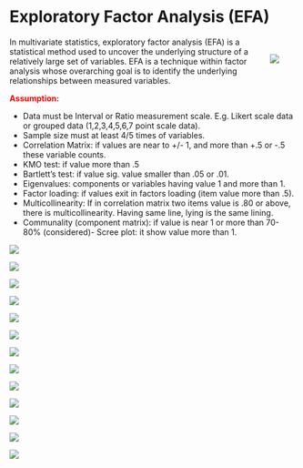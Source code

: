 # Exploratory Factor Analysis (EFA)

<div>
  <div style="float: right; position: relative; top: 0px; padding: 30px;">
  ![](images/efa.png)
  </div>
In multivariate statistics, exploratory factor analysis (EFA) is a statistical method used to uncover the underlying structure of a relatively large set of variables. EFA is a technique within factor analysis whose overarching goal is to identify the underlying relationships between measured variables.\
</div>

[**Assumption:**]{style="color:red;"}\

- Data must be Interval or Ratio measurement scale. E.g. Likert scale data or grouped data (1,2,3,4,5,6,7 point scale data).\
- Sample size must at least 4/5 times of variables.\
- Correlation Matrix: if values are near to +/- 1, and more than +.5 or -.5 these variable counts.\
- KMO test: if value more than .5\
- Bartlett’s test: if value sig. value smaller than .05 or .01.\
- Eigenvalues: components or variables having value 1 and more than 1.\
- Factor loading: if values exit in factors loading (item value more than .5).\
- Multicollinearity: If in correlation matrix two items value is .80 or above, there is multicollinearity. Having same line, lying is the same lining.\
- Communality (component matrix): if value is near 1 or more than 70-80% (considered)- Scree plot: it show value more than 1.\

![](images/slides/img_Page_068.png)

![](images/slides/img_Page_069.png)

![](images/slides/img_Page_070.png)

![](images/slides/img_Page_071.png)

![](images/slides/img_Page_072.png)

![](images/slides/img_Page_073.png)

![](images/slides/img_Page_074.png)

![](images/slides/img_Page_075.png)

![](images/slides/img_Page_076.png)

![](images/slides/img_Page_077.png)

![](images/slides/img_Page_078.png)

![](images/slides/img_Page_079.png)

![](images/slides/img_Page_080.png)


